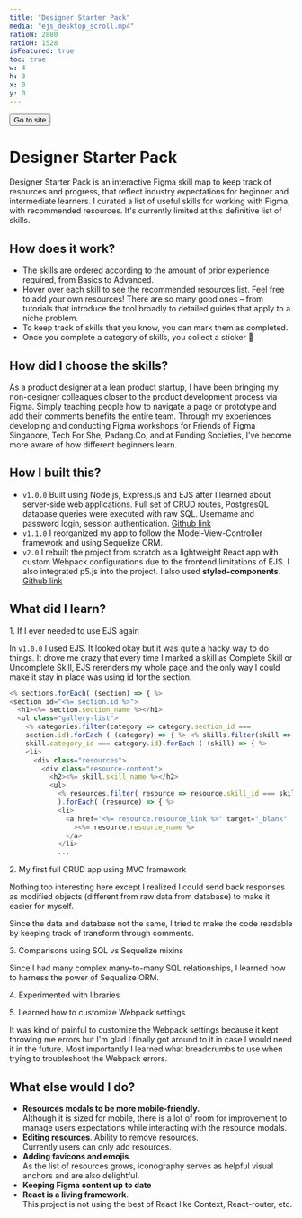 ```yaml
---
title: "Designer Starter Pack"
media: "ejs_desktop_scroll.mp4"
ratioW: 2880
ratioH: 1528
isFeatured: true
toc: true
w: 4
h: 3
x: 0
y: 0
---
```


<button className="visit-website" href="https://designerstarterpack.lol">
  Go to site
</button>

<PostLayout>

# Designer Starter Pack

Designer Starter Pack is an interactive Figma skill map to keep track of resources and progress, that reflect industry expectations for beginner
and intermediate learners. I curated a list of useful skills for working
with Figma, with recommended resources. It's currently limited at this
definitive list of skills.

</PostLayout>

<FullWidthContainer>

<LoopingVideo src="/images/work/designer-starter-pack/ejs_desktop_scroll.mp4" />

</FullWidthContainer>

<div className="container-fluid">
  <div className="row d-flex justify-content-around">
    <div className="col-md-6">
      <LoopingVideo src="/images/work/designer-starter-pack/ejs_mobile_scroll.mp4" />
    </div>
    <div className="col-md-6">
      <LoopingVideo src="/images/work/designer-starter-pack/ejs_mobile_modal.mp4" />
    </div>
  </div>
</div>

<PostLayout>

## How does it work?

- The skills are ordered according to the amount of prior experience required, from Basics to Advanced.
- Hover over each skill to see the recommended resources list. Feel free to add your own resources! There are so many good ones – from tutorials that introduce the tool broadly to detailed guides that apply to a niche problem.
- To keep track of skills that you know, you can mark them as completed.
- Once you complete a category of skills, you collect a sticker :rainbow:

</PostLayout>

<PostLayout>

## How did I choose the skills?

As a product designer at a lean product startup, I have been bringing my non-designer colleagues closer to the product development process via Figma. Simply teaching people how to navigate a page or prototype and add their comments benefits the entire team. Through my experiences developing and conducting Figma workshops for Friends of Figma Singapore, Tech For She, Padang.Co, and at Funding Societies, I've become more aware of how different beginners learn.

</PostLayout>

<PostLayout>

## How I built this?

- `v1.0.0` Built using Node.js, Express.js and EJS after I learned about server-side web applications. Full set of CRUD routes, PostgresQL database queries were executed with raw SQL. Username and password login, session authentication.
  [Github link](https://github.com/samanthadotdesign/designerstarterpack)
- `v1.1.0` I reorganized my app to follow the Model-View-Controller framework and using Sequelize ORM.
- `v2.0` I rebuilt the project from scratch as a lightweight React app with custom Webpack configurations due to the frontend limitations of EJS. I also integrated p5.js into the project. I also used **styled-components**.
  [Github link](https://github.com/samanthadotdesign/dsp)

</PostLayout>

<PostLayout>

## What did I learn?

<p className="lesson-header">1. If I ever needed to use EJS again</p>

In `v1.0.0` I used EJS. It looked okay but it was quite a hacky way to do things. It drove me crazy that every time I marked a skill as Complete Skill or Uncomplete Skill, EJS rerenders my whole page and the only way I could make it stay in place was using id for the section.

```js
<% sections.forEach( (section) => { %>
<section id="<%= section.id %>">
  <h1><%= section.section_name %></h1>
  <ul class="gallery-list">
    <% categories.filter(category => category.section_id ===
    section.id).forEach ( (category) => { %> <% skills.filter(skill =>
    skill.category_id === category.id).forEach ( (skill) => { %>
    <li>
      <div class="resources">
        <div class="resource-content">
          <h2><%= skill.skill_name %></h2>
          <ul>
            <% resources.filter( resource => resource.skill_id === skill.id
            ).forEach( (resource) => { %>
            <li>
              <a href="<%= resource.resource_link %>" target="_blank"
                ><%= resource.resource_name %>
              </a>
            </li>
            ...
```

<p className="lesson-header">2. My first full CRUD app using MVC framework</p>

Nothing too interesting here except I realized I could send back responses as modified objects (different from raw data from database) to make it easier for myself.

Since the data and database not the same, I tried to make the code readable by keeping track of transform through comments.

<p className="lesson-header">3. Comparisons using SQL vs Sequelize mixins</p>

<MarkdownImage
  src="/images/work/designer-starter-pack/erd.png"
  width="1902px"
  height="1182px"
  layout="fill"
/>

Since I had many complex many-to-many SQL relationships, I learned how to harness the power of Sequelize ORM.

<p className="lesson-header">4. Experimented with libraries</p>

<p className="lesson-header">5. Learned how to customize Webpack settings</p>

It was kind of painful to customize the Webpack settings because it kept throwing me errors but I'm glad I finally got around to it in case I would need it in the future. Most importantly I learned what breadcrumbs to use when trying to troubleshoot the Webpack errors.

</PostLayout>

<PostLayout>

## What else would I do?

- **Resources modals to be more mobile-friendly.**  
  Although it is sized for mobile, there is a lot of room for improvement to manage users expectations while interacting with the resource modals.
- **Editing resources**. Ability to remove resources.  
  Currently users can only add resources.
- **Adding favicons and emojis**.  
  As the list of resources grows, iconography serves as helpful visual anchors and are also delightful.
- **Keeping Figma content up to date**
- **React is a living framework**.  
  This project is not using the best of React like Context, React-router, etc.

</PostLayout>
